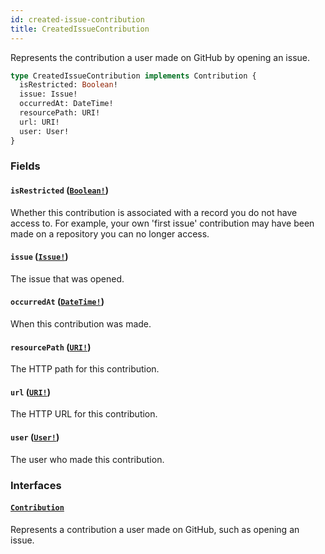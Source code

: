 ```yaml
---
id: created-issue-contribution
title: CreatedIssueContribution
---
```


Represents the contribution a user made on GitHub by opening an issue.

```graphql
type CreatedIssueContribution implements Contribution {
  isRestricted: Boolean!
  issue: Issue!
  occurredAt: DateTime!
  resourcePath: URI!
  url: URI!
  user: User!
}
```

### Fields

#### `isRestricted` ([`Boolean!`](/docs/api/scalars/boolean))

Whether this contribution is associated with a record you do not have access to. For
example, your own 'first issue' contribution may have been made on a repository you can no
longer access.

#### `issue` ([`Issue!`](/docs/api/objects/issue))

The issue that was opened.

#### `occurredAt` ([`DateTime!`](/docs/api/scalars/date-time))

When this contribution was made.

#### `resourcePath` ([`URI!`](/docs/api/scalars/uri))

The HTTP path for this contribution.

#### `url` ([`URI!`](/docs/api/scalars/uri))

The HTTP URL for this contribution.

#### `user` ([`User!`](/docs/api/objects/user))

The user who made this contribution.

### Interfaces

#### [`Contribution`](/docs/api/interfaces/contribution)

Represents a contribution a user made on GitHub, such as opening an issue.
